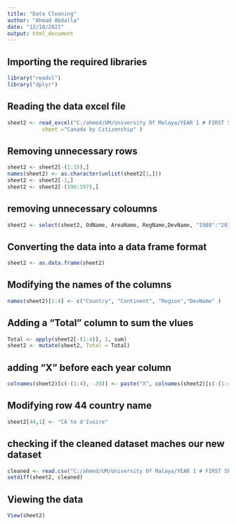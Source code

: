 ---
title: "Data Cleaning"
author: "Ahmad Abdalla"
date: "12/18/2021"
output: html_document
---
## Importing the required libraries
```{r}
library("readxl")
library("dplyr")
```
## Reading the data excel file

```{r}
sheet2 <- read_excel("C:/ahmed/UM/University Of Malaya/YEAR 1 # FIRST SEMESTER/Principle of Data Science/Project/Dataset/Canada.xlsx",
           sheet ="Canada by Citizenship" )
```
## Removing unnecessary rows
```{r}
sheet2 <- sheet2[-(1:15),]
names(sheet2) <- as.character(unlist(sheet2[1,]))
sheet2 <- sheet2[-1,]
sheet2 <- sheet2[-(196:197),]
```
## removing unnecessary coloumns
```{r}
sheet2 <- select(sheet2, OdName, AreaName, RegName,DevName, "1980":"2013")
```
## Converting the data into a data frame format 
```{r}
sheet2 <- as.data.frame(sheet2)
```
## Modifying the names of the columns

```{r}
names(sheet2)[1:4] <- c("Country", "Continent", "Region","DevName" )
```
## Adding a "Total" column to sum the vlues 

```{r}
Total <- apply(sheet2[-(1:4)], 1, sum)
sheet2 <- mutate(sheet2, Total = Total)
```
## adding "X" before each year column

```{r}
colnames(sheet2)[c(-(1:4), -39)] <- paste("X", colnames(sheet2)[c(-(1:4), -39)], sep = "")
```
## Modifying row 44 country name
```{r}
sheet2[44,1] <- "CÃ´te d'Ivoire"

```
## checking if the cleaned dataset maches our new dataset
```{r}
cleaned <- read.csv("C:/ahmed/UM/University Of Malaya/YEAR 1 # FIRST SEMESTER/Principle of Data Science/Project/Dataset/canadian_immegration_data.csv")
setdiff(sheet2, cleaned)
```
## Viewing the data
```{r}
View(sheet2)
```
